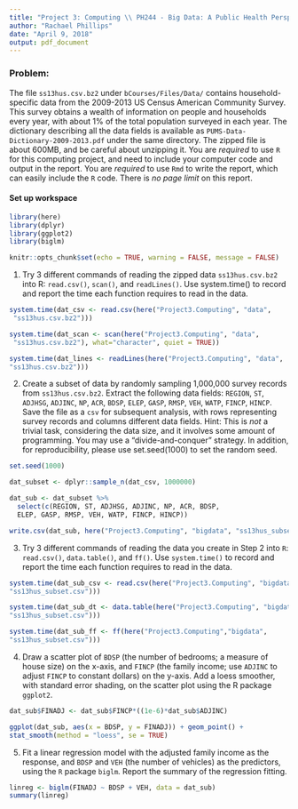 ```yaml
---
title: "Project 3: Computing \\ PH244 - Big Data: A Public Health Perspective"
author: "Rachael Phillips"
date: "April 9, 2018"
output: pdf_document
---
```


### Problem:

The file `ss13hus.csv.bz2` under `bCourses/Files/Data/` contains
household-specific data from the 2009-2013 US Census American Community Survey.
This survey obtains a wealth of information on people and households every year,
with about 1% of the total population surveyed in each year. The dictionary
describing all the data fields is available as
`PUMS-Data-Dictionary-2009-2013.pdf` under the same directory. The zipped file
is about 600MB, and be careful about unzipping it. You are *required* to use `R`
for this computing project, and need to include your computer code and output
in the report. You are *required* to use `Rmd` to write the report, which can
easily include the `R` code. There is *no page limit* on this report.

#### Set up workspace

```r

library(here)
library(dplyr)
library(ggplot2)
library(biglm)

knitr::opts_chunk$set(echo = TRUE, warning = FALSE, message = FALSE)

```

1. Try 3 different commands of reading the zipped data `ss13hus.csv.bz2` into
R: `read.csv()`, `scan()`, and `readLines()`. Use system.time() to record and
report the time each function requires to read in the data.

```r
system.time(dat_csv <- read.csv(here("Project3.Computing", "data",
 "ss13hus.csv.bz2")))
```

```r
system.time(dat_scan <- scan(here("Project3.Computing", "data",
 "ss13hus.csv.bz2"), what="character", quiet = TRUE))
```

```r
system.time(dat_lines <- readLines(here("Project3.Computing", "data",
"ss13hus.csv.bz2")))
```

2. Create a subset of data by randomly sampling 1,000,000 survey records
from `ss13hus.csv.bz2`. Extract the following data fields: `REGION`, `ST`,
`ADJHSG`, `ADJINC`, `NP`, `ACR`, `BDSP`, `ELEP`, `GASP`, `RMSP`, `VEH`,
`WATP`, `FINCP`, `HINCP`. Save the file as a `csv` for subsequent analysis,
with rows representing survey records and columns different data fields.
Hint: This is *not* a trivial task, considering the data size, and it
involves some amount of programming. You may use a “divide-and-conquer”
strategy. In addition, for reproducibility, please use set.seed(1000) to
set the random seed.

```r
set.seed(1000)

dat_subset <- dplyr::sample_n(dat_csv, 1000000)

dat_sub <- dat_subset %>%
  select(c(REGION, ST, ADJHSG, ADJINC, NP, ACR, BDSP,
  ELEP, GASP, RMSP, VEH, WATP, FINCP, HINCP))

write.csv(dat_sub, here("Project3.Computing", "bigdata", "ss13hus_subset.csv"))
```  

3. Try 3 different commands of reading the data you create in Step 2 into
`R`: `read.csv()`, `data.table()`, and `ff()`. Use `system.time()` to record
and report the time each function requires to read in the data.

```r
system.time(dat_sub_csv <- read.csv(here("Project3.Computing", "bigdata",
"ss13hus_subset.csv")))
```

```r
system.time(dat_sub_dt <- data.table(here("Project3.Computing", "bigdata",
"ss13hus_subset.csv")))
```

```r
system.time(dat_sub_ff <- ff(here("Project3.Computing","bigdata",
"ss13hus_subset.csv")))
```

4. Draw a scatter plot of `BDSP` (the number of bedrooms; a measure of
  house size) on the x-axis, and `FINCP` (the family income; use `ADJINC` to
    adjust `FINCP` to constant dollars) on the y-axis. Add a loess smoother,
    with standard error shading, on the scatter plot using the R package
    `ggplot2`.

```r
dat_sub$FINADJ <- dat_sub$FINCP*((1e-6)*dat_sub$ADJINC)

ggplot(dat_sub, aes(x = BDSP, y = FINADJ)) + geom_point() +
stat_smooth(method = "loess", se = TRUE)
```

5. Fit a linear regression model with the adjusted family income as the
response, and `BDSP` and `VEH` (the number of vehicles) as the predictors,
using the `R` package `biglm`. Report the summary of the regression fitting.

```r
linreg <- biglm(FINADJ ~ BDSP + VEH, data = dat_sub)
summary(linreg)
```
